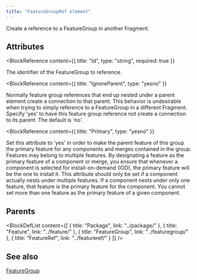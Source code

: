 ```yaml
---
title: "FeatureGroupRef element"
---
```



Create a reference to a FeatureGroup in another Fragment.


## Attributes

<BlockWrapper>

  <BlockReference
    content={{
      title: "Id",
      type: "string",
      required: true
    }}
  >
  The identifier of the FeatureGroup to reference.
  </BlockReference>

  <BlockReference
    content={{
      title: "IgnoreParent",
      type: "yesno"
    }}
  >
  Normally feature group references that end up nested under a parent element create a
   connection to that parent. This behavior is undesirable when trying to simply reference
   to a FeatureGroup in a different Fragment. Specify 'yes' to have this feature group
   reference not create a connection to its parent. The default is 'no'.
  </BlockReference>

  <BlockReference
    content={{
      title: "Primary",
      type: "yesno"
    }}
  >
  Set this attribute to 'yes' in order to make the parent feature of this group
   the primary feature for any components and merges contained in the group.
   Features may belong to multiple features. By designating a feature as the
   primary feature of a component or merge, you ensure that whenever a component is
   selected for install-on-demand (IOD), the primary feature will be the one to install
   it. This attribute should only be set if a component actually nests under multiple
   features. If a component nests under only one feature, that feature is the primary
   feature for the component. You cannot set more than one feature as the primary
   feature of a given component.
  </BlockReference>

</BlockWrapper>


## Parents

<BlockDefList content={[
    {
      title: "Package",
      link: "../package/"
    },
    {
      title: "Feature",
      link: "../feature/"
    },
    {
      title: "FeatureGroup",
      link: "../featuregroup/"
    },
    {
      title: "FeatureRef",
      link: "../featureref/"
    }
  ]}
/>

## See also
[FeatureGroup](../featuregroup/)